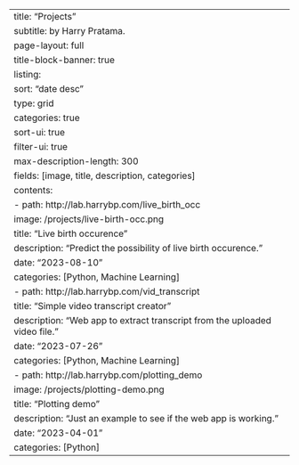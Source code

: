 ---
title: "Projects"
subtitle: by Harry Pratama.
page-layout: full
title-block-banner: true
listing:
  sort: "date desc"
  type: grid
  categories: true
  sort-ui: true
  filter-ui: true
  max-description-length: 300
  fields: [image, title, description, categories]
  contents:
    - path: http://lab.harrybp.com/live_birth_occ
      image: /projects/live-birth-occ.png
      title: "Live birth occurence"
      description: "Predict the possibility of live birth occurence."
      date: "2023-08-10"
      categories: [Python, Machine Learning]
    - path: http://lab.harrybp.com/vid_transcript
      title: "Simple video transcript creator"
      description: "Web app to extract transcript from the uploaded video file."
      date: "2023-07-26"
      categories: [Python, Machine Learning]
    - path: http://lab.harrybp.com/plotting_demo
      image: /projects/plotting-demo.png
      title: "Plotting demo"
      description: "Just an example to see if the web app is working."
      date: "2023-04-01"
      categories: [Python]
---